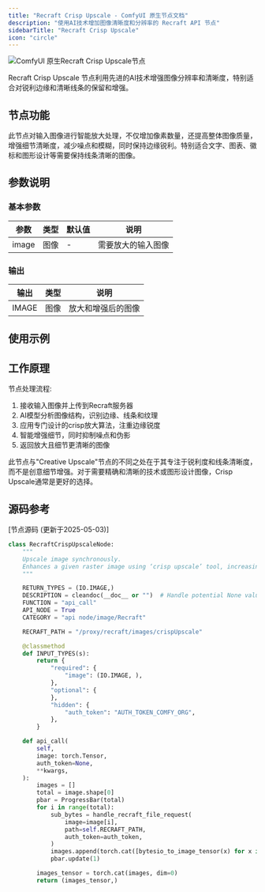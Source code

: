 ```yaml
---
title: "Recraft Crisp Upscale - ComfyUI 原生节点文档"
description: "使用AI技术增加图像清晰度和分辨率的 Recraft API 节点"
sidebarTitle: "Recraft Crisp Upscale"
icon: "circle"
---
```


![ComfyUI 原生Recraft Crisp Upscale节点](/images/built-in-nodes/api_nodes/recraft/recraft-crisp-upscale-image.jpg)

Recraft Crisp Upscale 节点利用先进的AI技术增强图像分辨率和清晰度，特别适合对锐利边缘和清晰线条的保留和增强。

## 节点功能

此节点对输入图像进行智能放大处理，不仅增加像素数量，还提高整体图像质量，增强细节清晰度，减少噪点和模糊，同时保持边缘锐利。特别适合文字、图表、徽标和图形设计等需要保持线条清晰的图像。

## 参数说明

### 基本参数

| 参数 | 类型 | 默认值 | 说明 |
|-----|-----|-------|------|
| image | 图像 | - | 需要放大的输入图像 |

### 输出

| 输出 | 类型 | 说明 |
|-----|-----|------|
| IMAGE | 图像 | 放大和增强后的图像 |

## 使用示例



## 工作原理

节点处理流程:

1. 接收输入图像并上传到Recraft服务器
2. AI模型分析图像结构，识别边缘、线条和纹理
3. 应用专门设计的crisp放大算法，注重边缘锐度
4. 智能增强细节，同时抑制噪点和伪影
5. 返回放大且细节更清晰的图像

此节点与"Creative Upscale"节点的不同之处在于其专注于锐利度和线条清晰度，而不是创意细节增强。对于需要精确和清晰的技术或图形设计图像，Crisp Upscale通常是更好的选择。

## 源码参考

[节点源码 (更新于2025-05-03)] 

```python
class RecraftCrispUpscaleNode:
    """
    Upscale image synchronously.
    Enhances a given raster image using ‘crisp upscale’ tool, increasing image resolution, making the image sharper and cleaner.
    """

    RETURN_TYPES = (IO.IMAGE,)
    DESCRIPTION = cleandoc(__doc__ or "")  # Handle potential None value
    FUNCTION = "api_call"
    API_NODE = True
    CATEGORY = "api node/image/Recraft"

    RECRAFT_PATH = "/proxy/recraft/images/crispUpscale"

    @classmethod
    def INPUT_TYPES(s):
        return {
            "required": {
                "image": (IO.IMAGE, ),
            },
            "optional": {
            },
            "hidden": {
                "auth_token": "AUTH_TOKEN_COMFY_ORG",
            },
        }

    def api_call(
        self,
        image: torch.Tensor,
        auth_token=None,
        **kwargs,
    ):
        images = []
        total = image.shape[0]
        pbar = ProgressBar(total)
        for i in range(total):
            sub_bytes = handle_recraft_file_request(
                image=image[i],
                path=self.RECRAFT_PATH,
                auth_token=auth_token,
            )
            images.append(torch.cat([bytesio_to_image_tensor(x) for x in sub_bytes], dim=0))
            pbar.update(1)

        images_tensor = torch.cat(images, dim=0)
        return (images_tensor,)
```
